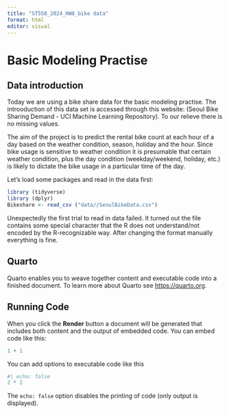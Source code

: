 ```yaml
---
title: "ST558_2024_HW8_bike data"
format: html
editor: visual
---
```


# Basic Modeling Practise

## Data introduction

Today we are using a bike share data for the basic modeling practise. The introoduction of this data set is accessed through this website: (Seoul Bike Sharing Demand - UCI Machine Learning Repository). To our relieve there is no missing values.

The aim of the project is to predict the rental bike count at each hour of a day based on the weather condition, season, holiday and the hour. Since bike usage is sensitive to weather condition it is presumable that certain weather condition, plus the day condition (weekday/weekend, holiday, etc.) is likely to dictate the bike usage in a particular time of the day.

Let's load some packages and read in the data first:

```r
library (tidyverse)
library (dplyr)
Bikeshare <- read_csv ("data//SeoulBikeData.csv")

```

Unexpectedly the first trial to read in data failed. It turned out the file contains some special character that the R does not understand/not encoded by the R-recognizable way. After changing the format manually everything is fine.

## Quarto

Quarto enables you to weave together content and executable code into a finished document. To learn more about Quarto see <https://quarto.org>.

## Running Code

When you click the **Render** button a document will be generated that includes both content and the output of embedded code. You can embed code like this:

```r
1 + 1
```

You can add options to executable code like this

```r
#| echo: false
2 * 2
```

The `echo: false` option disables the printing of code (only output is displayed).
